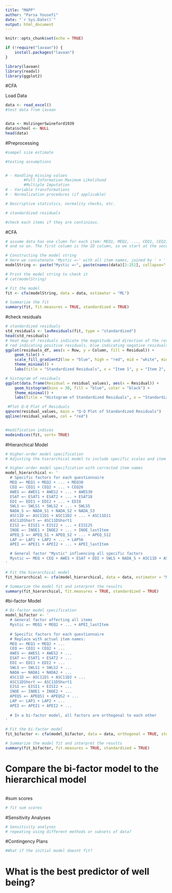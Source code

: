 ---
title: "MAPP"
author: "Parsa Yousefi"
date: "`r Sys.Date()`"
output: html_document
---

```{r setup, include=FALSE}
knitr::opts_chunk$set(echo = TRUE)

if (!require("lavaan")) {
    install.packages("lavaan")
}

library(lavaan)
library(readxl)
library(ggplot2)


```

#CFA

Load Data
```{r}
data <- read_excel()
#test data from lavaan


data <- HolzingerSwineford1939
data$school <- NULL
head(data)

```

#Preprocessing
```{r}
#sampel size estimate

#testing assumptions


# - Handling missing values
        #Full Information Maximum Likelihood
        #Multiple Imputation
# - Variable transformations
# - Normalization procedures (if applicable)

# Descriptive statistics, normality checks, etc.

# standardized residuals

#check each items if they are continious. 

```


#CFA
```{r}
# assume data has one clumn for each item: MEQ1, MEQ2, ..., CEQ1, CEQ2, ..., AWE1, AWE2,
# and so on. The first column is the ID column, so we start at the second column (index 2)

# Constructing the model string
# Here we concatenate 'Mystic =~' with all item names, joined by ' + '
modelString <- paste("Mystic =~", paste(names(data)[2:251], collapse=" + "))

# Print the model string to check it
# cat(modelString)

# Fit the model
fit <- cfa(modelString, data = data, estimator = "ML")

# Summarize the fit
summary(fit, fit.measures = TRUE, standardized = TRUE)
```

#check residuals
```{r}

# standardized residuals
std_residuals <- lavResiduals(fit, type = "standardized")
head(std_residuals)
# heat map of residuals indicate the magnitude and direction of the residuals, 
# red indicating positive residuals, blue indicating negative residuals, and white indicating residuals close to zero.
ggplot(residuals_df, aes(x = Row, y = Column, fill = Residual)) +
    geom_tile() +
    scale_fill_gradient2(low = "blue", high = "red", mid = "white", midpoint = 0, limit = c(-3, 3)) +
    theme_minimal() +
    labs(title = "Standardized Residuals", x = "Item 1", y = "Item 2", fill = "Residual")

# histogram of residuals
ggplot(data.frame(Residual = residual_values), aes(x = Residual)) +
    geom_histogram(bins = 30, fill = "blue", color = "black") +
    theme_minimal() +
    labs(title = "Histogram of Standardized Residuals", x = "Standardized Residual", y = "Frequency")

 #Plot Q-Q Plot of Residuals
qqnorm(residual_values, main = "Q-Q Plot of Standardized Residuals")
qqline(residual_values, col = "red")


#modification indices
modeindices(fit, sort= TRUE)

```


#Hierarchical Model
```{r}

# Higher-order model specification
# Adjusting the hierarchical model to include specific scales and item names

# Higher-order model specification with corrected item names
model_hierarchical <- '
  # Specific factors for each questionnaire
  MEQ =~ MEQ1 + MEQ2 + ... + MEQ30
  CEQ =~ CEQ1 + CEQ2 + ... + CEQ26
  AWES =~ AWES1 + AWES2 + ... + AWES30
  ESAT =~ ESAT1 + ESAT2 + ... + ESAT18
  EDI =~ EDI1 + EDI2 + ... + EDI8
  SWLS =~ SWLS1 + SWLS2 + ... + SWLS5
  NADA_S =~ NADA_S1 + NADA_S2 + NADA_S3
  ASC11D =~ ASC11D1 + ASC11D2 + ... + ASC11D11
  ASC11DShort =~ ASC11DShort1
  EISI =~ EISI1 + EISI2 + ... + EISI25
  INOE =~ INOE1 + INOE2 + ... + INOE_lastItem
  APEQ_S =~ APEQ_S1 + APEQ_S2 + ... + APEQ_S12
  LAP =~ LAP1 + LAP2 + ... + LAP56
  APEI =~ APEI1 + APEI2 + ... + APEI_lastItem

  # General factor "Mystic" influencing all specific factors
  Mystic =~ MEQ + CEQ + AWES + ESAT + EDI + SWLS + NADA_S + ASC11D + ASC11DShort + INOE + EISI + APEQ_S + LAP + APEI
'

# Fit the hierarchical model 
fit_hierarchical <- cfa(model_hierarchical, data = data, estimator = "ML")

# Summarize the model fit and interpret the results
summary(fit_hierarchical, fit.measures = TRUE, standardized = TRUE)


```

#bi-factor Model
```{r}
# Bi-factor model specification
model_bifactor <- '
  # General factor affecting all items
  Mystic =~ MEQ1 + MEQ2 + ... + APEI_lastItem
  
  # Specific factors for each questionnaire
  # Replace with actual item names:
  MEQ =~ MEQ1 + MEQ2 + ... 
  CEQ =~ CEQ1 + CEQ2 + ... 
  AWES =~ AWES1 + AWES2 + ...
  ESAT =~ ESAT1 + ESAT2 + ... 
  EDI =~ EDI1 + EDI2 + ... 
  SWLS =~ SWLS1 + SWLS2 + ... 
  NADA =~ NADA1 + NADA2 + ... 
  ASC11D =~ ASC11D1 + ASC11D2 + ... 
  ASC11DShort =~ ASC11DShort1 
  EISI =~ EISI1 + EISI2 + ... 
  INOE =~ INOE1 + INOE2 + ... 
  APEQS =~ APEQS1 + APEQS2 + ... 
  LAP =~ LAP1 + LAP2 + ... 
  APEI =~ APEI1 + APEI2 + ... 
  
  # In a bi-factor model, all factors are orthogonal to each other
'

# Fit the bi-factor model
fit_bifactor <- cfa(model_bifactor, data = data, orthogonal = TRUE, std.lv=TRUE, estimator = "ML")

# Summarize the model fit and interpret the results
summary(fit_bifactor, fit.measures = TRUE, standardized = TRUE)
```	

# Compare the bi-factor model to the hierarchical model
```{r}

```

#sum scores
```{r}

# fit sum scores 


```
#Sensitivity Analyses
```{r}
# Sensitivity analyses
# repeating using different methods or subsets of data?
```

#Contingency Plans
```{r}
#What if the initial model doesnt fit?


```

# What is the best predictor of well being?
```{r}


```

